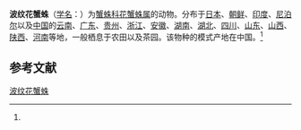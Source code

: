 {{Speciesbox
| name = 波纹花蟹蛛
| status = 
| status_system = 
| image = 
| genus = Xysticus
| species = croceus
| authority = (Fox, 1937)<ref name='id14623'>{{cite web| url =http://www.bioinfo.cn/db05/BjdwSpecies.php?action=view&id=14623| title =波纹花蟹蛛| work =《中国动物物种编目数据库》| publisher =中国科学院微生物研究所| author =中国科学院动物研究所| accessdate =2009-04-28| deadurl =yes| archiveurl =https://web.archive.org/web/20160305054052/http://www.bioinfo.cn/db05/BjdwSpecies.php?action=view&id=14623| archivedate =2016-03-05}}</ref>
}}

'''波纹花蟹蛛'''（[[学名|学名]]：{{lang|la|''Xysticus croceus''}}）为[[蟹蛛科|蟹蛛科]][[花蟹蛛属|花蟹蛛属]]的动物。分布于[[日本|日本]]、[[朝鲜|朝鲜]]、[[印度|印度]]、[[尼泊尔|尼泊尔]]以及[[中国|中国]]的[[云南|云南]]、[[广东|广东]]、[[贵州|贵州]]、[[浙江|浙江]]、[[安徽|安徽]]、[[湖南|湖南]]、[[湖北|湖北]]、[[四川|四川]]、[[山东|山东]]、[[山西|山西]]、[[陕西|陕西]]、[[河南|河南]]等地，一般栖息于农田以及茶园。该物种的模式产地在中国。<ref name='id14623'/>

== 参考文献 ==
{{reflist}}

{{Wikispecies|Xysticus croceus}}
{{Taxonbar|from=Q1059630}}

[[Category:花蟹蛛属|波纹花蟹蛛]]


{{蜘蛛小作品}}